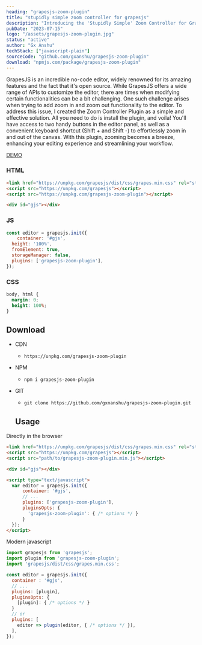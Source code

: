 ```yaml
---
heading: "grapesjs-zoom-plugin"
title: "stupidly simple zoom controller for grapesjs"
description: "Introducing the 'Stupidly Simple' Zoom Controller for GrapesJS: Effortlessly manage zoom functionality with this user-friendly tool, enhancing your design experience."
pubDate: "2023-07-15"
logo: "/assets/grapesjs-zoom-plugin.jpg"
status: "active"
author: "Gx Anshu"
techStack: ["javascript-plain"]
sourceCode: "github.com/gxanshu/grapesjs-zoom-plugin"
download: "npmjs.com/package/grapesjs-zoom-plugin"
---
```


GrapesJS is an incredible no-code editor, widely renowned for its amazing features and the fact that it's open source. While GrapesJS offers a wide range of APIs to customize the editor, there are times when modifying certain functionalities can be a bit challenging. One such challenge arises when trying to add zoom in and zoom out functionality to the editor. To address this issue, I created the Zoom Controller Plugin as a simple and effective solution. All you need to do is install the plugin, and voila! You'll have access to two handy buttons in the editor panel, as well as a convenient keyboard shortcut (Shift + and Shift -) to effortlessly zoom in and out of the canvas. With this plugin, zooming becomes a breeze, enhancing your editing experience and streamlining your workflow.

[DEMO](https://codesandbox.io/s/sharp-haslett-dwcpvt?file=/src/index.js)

### HTML
```html
<link href="https://unpkg.com/grapesjs/dist/css/grapes.min.css" rel="stylesheet">
<script src="https://unpkg.com/grapesjs"></script>
<script src="https://unpkg.com/grapesjs-zoom-plugin"></script>

<div id="gjs"></div>
```

### JS
```js
const editor = grapesjs.init({
	container: '#gjs',
  height: '100%',
  fromElement: true,
  storageManager: false,
  plugins: ['grapesjs-zoom-plugin'],
});
```

### CSS
```css
body, html {
  margin: 0;
  height: 100%;
}
```

## Download

* CDN
  * `https://unpkg.com/grapesjs-zoom-plugin`
* NPM
  * `npm i grapesjs-zoom-plugin`
* GIT
  * `git clone https://github.com/gxnanshu/grapesjs-zoom-plugin.git`

  ## Usage

Directly in the browser
```html
<link href="https://unpkg.com/grapesjs/dist/css/grapes.min.css" rel="stylesheet"/>
<script src="https://unpkg.com/grapesjs"></script>
<script src="path/to/grapesjs-zoom-plugin.min.js"></script>

<div id="gjs"></div>

<script type="text/javascript">
  var editor = grapesjs.init({
      container: '#gjs',
      // ...
      plugins: ['grapesjs-zoom-plugin'],
      pluginsOpts: {
        'grapesjs-zoom-plugin': { /* options */ }
      }
  });
</script>
```

Modern javascript
```js
import grapesjs from 'grapesjs';
import plugin from 'grapesjs-zoom-plugin';
import 'grapesjs/dist/css/grapes.min.css';

const editor = grapesjs.init({
  container : '#gjs',
  // ...
  plugins: [plugin],
  pluginsOpts: {
    [plugin]: { /* options */ }
  }
  // or
  plugins: [
    editor => plugin(editor, { /* options */ }),
  ],
});
```